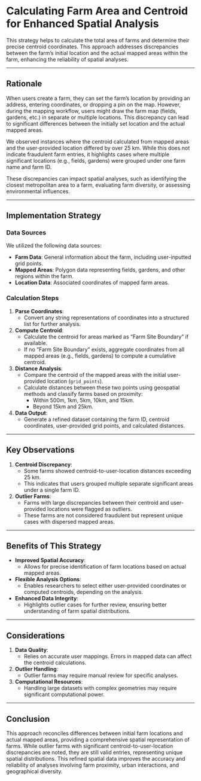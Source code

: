 # Calculating Farm Area and Centroid for Enhanced Spatial Analysis

This strategy helps to calculate the total area of farms and determine their precise centroid coordinates. This approach addresses discrepancies between the farm's initial location and the actual mapped areas within the farm, enhancing the reliability of spatial analyses.

------------------------------------------------------------------------

## Rationale

When users create a farm, they can set the farm's location by providing an address, entering coordinates, or dropping a pin on the map. However, during the mapping workflow, users might draw the farm map (fields, gardens, etc.) in separate or multiple locations. This discrepancy can lead to significant differences between the initially set location and the actual mapped areas.

We observed instances where the centroid calculated from mapped areas and the user-provided location differed by over 25 km. While this does not indicate fraudulent farm entries, it highlights cases where multiple significant locations (e.g., fields, gardens) were grouped under one farm name and farm ID.

These discrepancies can impact spatial analyses, such as identifying the closest metropolitan area to a farm, evaluating farm diversity, or assessing environmental influences.

------------------------------------------------------------------------

## Implementation Strategy

### Data Sources

We utilized the following data sources:

-   **Farm Data**: General information about the farm, including user-inputted grid points.
-   **Mapped Areas**: Polygon data representing fields, gardens, and other regions within the farm.
-   **Location Data**: Associated coordinates of mapped farm areas.

### Calculation Steps

1.  **Parse Coordinates**:
    -   Convert any string representations of coordinates into a structured list for further analysis.
2.  **Compute Centroid**:
    -   Calculate the centroid for areas marked as "Farm Site Boundary" if available.
    -   If no "Farm Site Boundary" exists, aggregate coordinates from all mapped areas (e.g., fields, gardens) to compute a cumulative centroid.
3.  **Distance Analysis**:
    -   Compare the centroid of the mapped areas with the initial user-provided location (`grid_points`).
    -   Calculate distances between these two points using geospatial methods and classify farms based on proximity:
        -   Within 500m, 1km, 5km, 10km, and 15km.
        -   Beyond 15km and 25km.
4.  **Data Output**:
    -   Generate a refined dataset containing the farm ID, centroid coordinates, user-provided grid points, and calculated distances.

------------------------------------------------------------------------

## Key Observations

1.  **Centroid Discrepancy**:
    -   Some farms showed centroid-to-user-location distances exceeding 25 km.
    -   This indicates that users grouped multiple separate significant areas under a single farm ID.
2.  **Outlier Farms**:
    -   Farms with large discrepancies between their centroid and user-provided locations were flagged as outliers.
    -   These farms are not considered fraudulent but represent unique cases with dispersed mapped areas.

------------------------------------------------------------------------

## Benefits of This Strategy

-   **Improved Spatial Accuracy**:
    -   Allows for precise identification of farm locations based on actual mapped areas.
-   **Flexible Analysis Options**:
    -   Enables researchers to select either user-provided coordinates or computed centroids, depending on the analysis.
-   **Enhanced Data Integrity**:
    -   Highlights outlier cases for further review, ensuring better understanding of farm spatial distributions.

------------------------------------------------------------------------

## Considerations

1.  **Data Quality**:
    -   Relies on accurate user mappings. Errors in mapped data can affect the centroid calculations.
2.  **Outlier Handling**:
    -   Outlier farms may require manual review for specific analyses.
3.  **Computational Resources**:
    -   Handling large datasets with complex geometries may require significant computational power.

------------------------------------------------------------------------

## Conclusion

This approach reconciles differences between initial farm locations and actual mapped areas, providing a comprehensive spatial representation of farms. While outlier farms with significant centroid-to-user-location discrepancies are noted, they are still valid entries, representing unique spatial distributions. This refined spatial data improves the accuracy and reliability of analyses involving farm proximity, urban interactions, and geographical diversity.